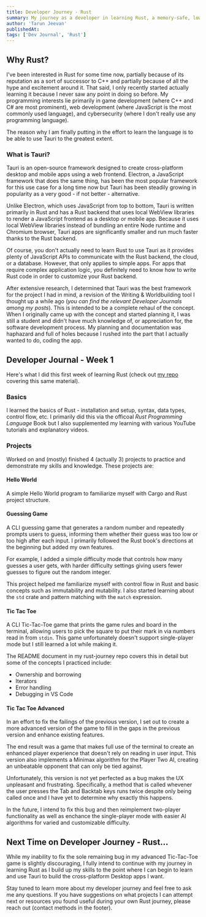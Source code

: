 ```yaml
---
title: Developer Journey - Rust
summary: My journey as a developer in learning Rust, a memory-safe, low-level language that has been growing in popularity, usage, and community support in the last few years. 
author: 'Tarun Jeevan'
publishedAt: 
tags: ['Dev Journal', 'Rust']
---
```


## **Why Rust?**
I&apos;ve been interested in Rust for some time now, partially because of its reputation as a sort of successor to C++ and partially because of all the hype and excitement around it. That said, I only recently started actually learning it because I never saw any point in doing so before. My programming interests lie primarily in game development (where C++ and C# are most prominent), web development (where JavaScript is the most commonly used language), and cybersecurity (where I don't really use any programming language). 

The reason why I am finally putting in the effort to learn the language is to be able to use Tauri to the greatest extent. 

### **What is Tauri?**
Tauri is an open-source framework designed to create cross-platform desktop and mobile apps using a web frontend. Electron, a JavaScript framework that does the same thing, has been the most popular framework for this use case for a long time now but Tauri has been steadily growing in popularity as a very good - if not better - alternative. 

Unlike Electron, which uses JavaScript from top to bottom, Tauri is written primarily in Rust and has a Rust backend that uses local WebView libraries to render a JavaScript frontend as a desktop or mobile app. Because it uses local WebView libraries instead of bundling an entire Node runtime and Chromium browser, Tauri apps are significantly smaller and run much faster thanks to the Rust backend. 

Of course, you don&apos;t actually need to learn Rust to use Tauri as it provides plenty of JavaScript APIs to communicate with the Rust backend, the cloud, or a database. However, that only applies to simple apps. For apps that require complex application logic, you definitely need to know how to write Rust code in order to customize your Rust backend. 

After extensive research, I determined that Tauri was the best framework for the project I had in mind, a revision of the Writing & Worldbuilding tool I thought up a while ago (*you can find the relevant Developer Journals among my posts*). This is intended to be a complete rehaul of the concept. When I originally came up with the concept and started planning it, I was still a student and didn&apos;t have much knowledge of, or appreciation for, the software development process. My planning and documentation was haphazard and full of holes because I rushed into the part that I actually wanted to do, coding the app.

## **Developer Journal - Week 1**
Here&apos;s what I did this first week of learning Rust (check out [my repo](https://github.com/tarunJeevan/rust-journey) covering this same material).

### **Basics**
I learned the basics of Rust - installation and setup, syntax, data types, control flow, etc. I primarily did this via the officoal *Rust Programming Language* Book but I also supplemented my learning with various YouTube tutorials and explanatory videos. 

### **Projects**
Worked on and (mostly) finished 4 (actually 3) projects to practice and demonstrate my skills and knowledge. These projects are:

#### **Hello World**
A simple Hello World program to familiarize myself with Cargo and Rust project structure.

#### **Guessing Game**
A CLI guessing game that generates a random number and repeatedly prompts users to guess, informing them whether their guess was too low or too high after each input. I primarily followed the Rust book&apos;s directions at the beginning but added my own features. 

For example, I added a simple difficulty mode that controls how many guesses a user gets, with harder difficulty settings giving users fewer guesses to figure out the random integer. 

This project helped me familiarize myself with control flow in Rust and basic concepts such as immutability and mutability. I also started learning about the `std` crate and pattern matching with the `match` expression. 

#### **Tic Tac Toe**
A CLI Tic-Tac-Toe game that prints the game rules and board in the terminal, allowing users to pick the square to put their mark in via numbers read in from `stdin`. This game unfortunately doesn't support single-player mode but I still learned a lot while making it. 

The README document in my rust-journey repo covers this in detail but some of the concepts I practiced include:
- Ownership and borrowing
- Iterators
- Error handling
- Debugging in VS Code

#### **Tic Tac Toe Advanced**
In an effort to fix the failings of the previous version, I set out to create a more advanced version of the game to fill in the gaps in the previous version and enhance existing features. 

The end result was a game that makes full use of the terminal to create an enhanced player experience that doesn&apos;t rely on reading in user input. This version also implements a Minimax algorithm for the Player Two AI, creating an unbeatable opponent that can only be tied against. 

Unfortunately, this version is not yet perfected as a bug makes the UX unpleasant and frustrating. Specifically, a method that is called whevener the user presses the Tab and Backtab keys runs twice despite only being called once and I have yet to determine why exactly this happens. 

In the future, I intend to fix this bug and then reimplement two-player functionality as well as enchance the single-player mode with easier AI algorithms for varied and customizable difficulty. 

## **Next Time on Developer Journey - Rust...**
While my inability to fix the sole remaining bug in my advanced Tic-Tac-Toe game is slightly discouraging, I fully intend to continue with my journey in learning Rust as I build up my skills to the point where I can begin to learn and use Tauri to build the cross-platform Desktop apps I want. 

Stay tuned to learn more about my developer journey and feel free to ask me any questions. If you have suggestions on what projects I can attempt next or resources you found useful during your own Rust journey, please reach out (contact methods in the footer).
